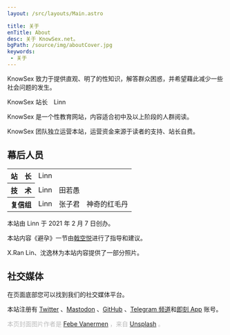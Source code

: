 ```yaml
---
layout: /src/layouts/Main.astro

title: 关于
enTitle: About
desc: 关于 KnowSex.net。
bgPath: /source/img/aboutCover.jpg
keywords: 
 - 关于
---
```


<div class="center-block quote">
    <p style="text-align: unset;">
        KnowSex 致力于提供直观、明了的性知识，解答群众困惑，并希望藉此减少一些社会问题的发生。
    </p>
    <span class="source">KnowSex 站长&emsp;Linn</span>
</div>
<div class="hr"></div>

KnowSex 是一个性教育网站，内容适合初中及以上阶段的人群阅读。

KnowSex 团队独立运营本站，运营资金来源于读者的支持、站长自费。

幕后人员
----
<table class="table table-borderless w-auto namelist">
  <tbody>
    <tr>
      <th scope="row">站&emsp;长</th>
      <td>Linn</td>
    </tr>
    <tr>
      <th scope="row">技&emsp;术</th>
      <td>Linn</td><td>田若愚</td>
    </tr>
    <tr>
      <th scope="row">复信组</th>
      <td>Linn</td><td>张子君</td><td>神奇的红毛丹</td>
    </tr>

  </tbody>
</table>

本站由 Linn 于 2021 年 2 月 7 日创办。

本站内容《避孕》一节由[戟空悦](https://www.zhihu.com/people/woden-5)进行了指导和建议。

X.Ran Lin、沈逸林为本站内容提供了一部分照片。

社交媒体
----

在页面底部您可以找到我们的社交媒体平台。

本站注册有 [Twitter](https://twitter.com/KnowSex_net) 、[Mastodon](https://o3o.ca/@knowsex) 、[GitHub](https://github.com/knowsex) 、[Telegram 频道](https://t.me/KnowSex_net)和[即刻 App](https://okjk.co/IJ8Ur) 账号。

<End />

<p style="color: #bbb">本页封面图片作者是 <a target="_blank" href="https://unsplash.com/@febev">Febe Vanermen</a> ，来自 <a target="_blank" href="https://unsplash.com/photos/xnuGgz0ctks">Unsplash</a> 。</p>